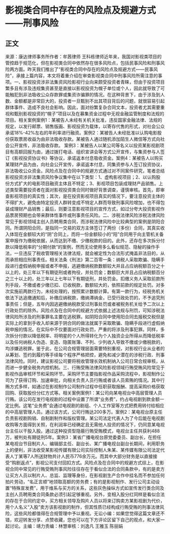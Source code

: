 # 影视类合同中存在的风险点及规避方式——刑事风险
## 正文
来源：康达律师事务所作者：牟茜律师 王科栋律师近年来，我国对影视类项目的管控趋于规范化，但在影视类合同中依然存在很多风险点，包括民事风险和刑事风险两方面。昨天我们推出了“影视类合同中存在的风险点及规避方式——民事风险”，承接上篇内容，本文将着重介绍在审查影视类合同中刑事风险所需注意的事项。一、影视投资涉非法集资风险影视行业向来颇受投资者青睐，但由于投资项目繁多且有涉及违规集资甚至是直接以影视投资为幌子单位或个人，因此就导致了可能触犯到非法吸收公众存款罪或集资诈骗罪的情况。在这种背景下，由于涉及到人数、金额都是非常巨大的，投资者一旦甄别不出其项目背后的问题，就很容易引起群体事件、造成不良社会影响。因此，面对纷繁复杂合同文本，投资者尤其需要重视和甄别影视投资的“幌子”项目以及在募集资金过程中无视金融监管制度和法规的项目。相关案例案例1：某被告人未经有关机关批准，违反国家金融法律、法规的规定，以发行邮票、销售版画、影视投资为载体，以寄存代售的形式，对社会公众承诺18%-42%左右的年利率进行融资。案例2：某被告人未经批准以认购电影股份获取票房收益为由非法吸收存款。某被告人通过随机添加陌生人微信等方式向社会公开宣传，非法吸收存款。 案例3：某被告人以某公司等名义以投资某影视剧项目有高额回报为由，通过拨打电话、组织宣讲会等方式公开宣传，与集资参与人签订《影视投资协议书》等协议，承诺返本付息吸收资金。案例4：某被告人以购买某理财产品为由，向社会公开宣传，承诺返本付息，同集资参与人签订投资协议，非法吸收公众资金。风险点及在合同中的规避方式通过对不同案件研究，笔者总结影视投资涉非法集资风险争议集中在以下类型：1、虚构影视项目；2、以认购股份方式扩大的电影项目融资主体且不特定；3、影视项目包装成理财产品销售。上述类型需要投资者在面对影视投资类合同时做好背景调查，谨慎审核。首先，即审查影视项目的真实性；其次，是在投资影视项目真实的情况下，要注意投资主体的不得扩大，避免由特定投资人群转变成不特定人群而导致刑事风险增加，也不得包装成理财产品销售；最后，则要注意影视项目的宣传方式，如过分夸大投资影视作品票房预期也会带来群体性事件或刑事责任风险。二、涉税法律风险涉税法律风险常见于影视领域主创人员聘用类合同，而涉税法律风险中比较典型的案例是阴阳合同。所谓阴阳合同，是指同一交易的双方主体签订了两份（多份）合同，其真实收入体现在金额较大的“阴”合同上，而将一份金额较小的“阳”合同用于向主管机关备案申报作为缴税依据，从而达到不缴、少缴税款的目的。此外，还存在多次拆分付款以降低税率的“分期付款”的案例，然而无论使用多么看似规范、隐秘的操作手法，一旦违反了税收管理相关法律法规，就会被定性为合法形式掩盖非法目的，从而承担相应刑事责任。相关法条《刑法》第二百零一条：纳税人采取欺骗、隐瞒手段进行虚假纳税申报或者不申报，逃避缴纳税款数额较大并且占应纳税额百分之十以上的，处三年以下有期徒刑或者拘役，并处罚金；数额巨大并且占应纳税额百分之三十以上的，处三年以上七年以下有期徒刑，并处罚金。扣缴义务人采取前款所列手段，不缴或者少缴已扣、已收税款，数额较大的，依照前款的规定处罚。对多次实施前两款行为，未经处理的，按照累计数额计算。有第一款行为，经税务机关依法下达追缴通知后，补缴应纳税款，缴纳滞纳金，已受行政处罚的，不予追究刑事责任；但是，五年内因逃避缴纳税款受过刑事处罚或者被税务机关给予二次以上行政处罚的除外。风险点及在合同中的规避方式依据上述法规与刑罚，可知涉税法律风险所涉及的刑事罪名主要在逃税罪。如阴阳合同中使用阳合同去报税交税但是实际上的拿到手收入却来源于阴合同的做法就属于采取欺骗、隐瞒手段进行虚假纳税申报的情况。在实际中不仅要面对行政处罚，严重的将涉及刑事犯罪。同样，多次拆分付款以降低税率、将明星的个人所得转化为个人独资企业所得从而降低税率以及任何纳税人伪造、变造、隐匿账簿、不列、少列收入导致不缴或少缴税款的，均涉嫌逃税罪。鉴于此，在公司合规管理层面需要特别重视，对影视行业从业者的从筹划、签约到履约等手续每个程序严格把控，避免和减少潜在的涉税行政、刑事法律风险。同时，建议影视公司要将税收管理长效机制纳入公司日常合规审核，从而进一步健全税务内控机制。三、行贿受贿法律风险影视领域行贿受贿风险常见于影视作品审核环节和采购环节。采购环节主要指影视作品采购流程中，影视制作公司为了获得订购、加速审批，向相关负责人员行贿或者该人员索贿的情况。其中行贿方式多样，如通过在影视制作公司制作过程中任职获取报酬、提高采购价格获取回购、获取股份分红方式等。相关案例案例1：某公司向某电视台中高层管理人员行贿。该公司在发行电视剧的过程中设置了所谓“业务费”，约占电视剧到款金额一定比例。这笔“业务费”会通过电视剧的剧组、个人工作室等方式把费用转付给相应的中高层管理人员。通过该方式，公司行贿达200多万。案例2：某电视台原主任负责影视剧购销、自制剧制作和版权管理。某公司法定代表人为了今后能在电视剧收购等方面得到关照，在利润率已经确定且无需他人投资的情况下，仍同意某电视台主任以干股入股。通过这种投资型隐蔽行贿受贿模式，电视台主任共获利488万，被判处有期徒刑5年。案例3：某省广播电视台原党委委员、副台长，在担任某电视台节目制片人、编辑部主任、副台长、某广播电视台副台长期间，利用职务上的便利，非法收受某影视传媒有限公司实际控制人朱某、某传媒有限公司法定代表人丁某等7人所送财物共计人民币776余万元。而其中大部分财务是以直接接受“购剧返点”，影视公司支付回扣方式。风险点及在合同中的规避方式综上，在影视合同中常见的行贿受贿刑事风险往往存在于看似合法的合同条款中，有的是卖方让买方人员以制片人、总监、监理等身份，在影视剧生产合作中挂名而不参加任何拍片劳动，“名正言顺”地领取高额的劳务费；有的是影视制作、发行公司主动设置“特殊宣发费”，用于维系与买方的关系，这些灰色操纵方式如宣传发行类合同及主创人员聘用类合同条款必须引起足够重视。另外，变相入股分红同样是看似合法的存在于合同约定中，买方相关领导及购片人员以将来订购卖方某影视剧为代价，用个人名义“入股”卖方该影视剧的制作，但其性质已经构成行贿受贿的刑事法律风险，这些风险都值得在合规管理中予以重视。无讼小编：如果您觉得这篇文章还不错，欢迎转发分享、点赞收藏，您也可以在下方评论区留下自己的观点，和大家一起讨论。主编：靖力责编：林慧审核：刘逸凡 王雅玉 陈丽娟 